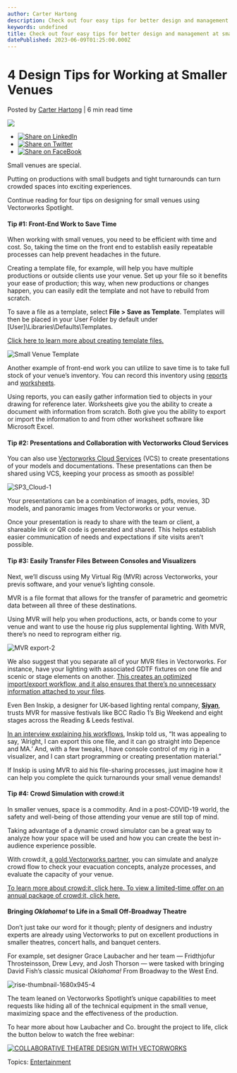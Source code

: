 ```yaml
---
author: Carter Hartong
description: Check out four easy tips for better design and management at small venues using Vectorworks Spotlight.
keywords: undefined
title: Check out four easy tips for better design and management at small venues using Vectorworks Spotlight. 
datePublished: 2023-06-09T01:25:00.000Z
---
```

  

# 4 Design Tips for Working at Smaller Venues

 Posted by [Carter Hartong](https://blog.vectorworks.net/author/carter-hartong) | 6 min read time 

![](https://blog.vectorworks.net/hubfs/Blog%20Images/230530_ENT%20Small%20Venue/blog-1440x800_Small%20Venue%20Hero.png) 

* [![Share on LinkedIn](https://2659751.fs1.hubspotusercontent-na1.net/hubfs/2659751/michaelDemo/share-LI.png)](http://www.linkedin.com/shareArticle?mini=true&url=https%3A%2F%2Fblog.vectorworks.net%2Fsmall-venue-no-problem-design-tips-in-vectorworks-spotlight)
* [![Share on Twitter](https://2659751.fs1.hubspotusercontent-na1.net/hubfs/2659751/michaelDemo/share-TW.png)](https://www.twitter.com/share?text=4%20Design%20Tips%20for%20Working%20at%20Smaller%20Venues&url=https%3A%2F%2Fblog.vectorworks.net%2Fsmall-venue-no-problem-design-tips-in-vectorworks-spotlight&via=PMGTweets)
* [![Share on FaceBook](https://2659751.fs1.hubspotusercontent-na1.net/hubfs/2659751/michaelDemo/share-FB.png)](https://www.facebook.com/sharer/sharer.php?u=https%3A%2F%2Fblog.vectorworks.net%2Fsmall-venue-no-problem-design-tips-in-vectorworks-spotlight)

Small venues are special.

Putting on productions with small budgets and tight turnarounds can turn crowded spaces into exciting experiences.

Continue reading for four tips on designing for small venues using Vectorworks Spotlight.

#### Tip #1: Front-End Work to Save Time

When working with small venues, you need to be efficient with time and cost. So, taking the time on the front end to establish easily repeatable processes can help prevent headaches in the future.

Creating a template file, for example, will help you have multiple productions or outside clients use your venue. Set up your file so it benefits your ease of production; this way, when new productions or changes happen, you can easily edit the template and not have to rebuild from scratch. 

To save a file as a template, select **File > Save as Template**. Templates will then be placed in your User Folder by default under \[User\]\\Libraries\\Defaults\\Templates.

[Click here to learn more about creating template files.](../../../net/vectorworks/blog/a-template-file-crash-course-vectorworks.html)

![Small Venue Template](https://blog.vectorworks.net/hs-fs/hubfs/Blog%20Images/230530_ENT%20Small%20Venue/Small%20Venue%20Template.png?width=1440&height=810&name=Small%20Venue%20Template.png)

Another example of front-end work you can utilize to save time is to take full stock of your venue’s inventory. You can record this inventory using [reports](https://app-help.vectorworks.net/2023/eng/VW2023%5FGuide/RecordsSchedules/Creating%20reports.htm?rhsearch=reports&rhhlterm=reports%20report) and [worksheets](https://app-help.vectorworks.net/2023/eng/VW2023%5FGuide/Worksheets/Creating%5Fworksheets.htm?rhhlterm=worksheets%20worksheet&rhsearch=worksheets).

Using reports, you can easily gather information tied to objects in your drawing for reference later. Worksheets give you the ability to create a document with information from scratch. Both give you the ability to export or import the information to and from other worksheet software like Microsoft Excel.

#### Tip #2: Presentations and Collaboration with Vectorworks Cloud Services

You can also use [Vectorworks Cloud Services](https://www.vectorworks.net/cloud-services) (VCS) to create presentations of your models and documentations. These presentations can then be shared using VCS, keeping your process as smooth as possible!

![SP3_Cloud-1](https://blog.vectorworks.net/hs-fs/hubfs/Blog%20Images/220412_%20Tutorial%20Series%20sP3/SP3_Cloud-1.png?width=1440&height=755&name=SP3_Cloud-1.png)

Your presentations can be a combination of images, pdfs, movies, 3D models, and panoramic images from Vectorworks or your venue.

Once your presentation is ready to share with the team or client, a shareable link or QR code is generated and shared. This helps establish easier communication of needs and expectations if site visits aren’t possible.

#### Tip #3: Easily Transfer Files Between Consoles and Visualizers

Next, we’ll discuss using My Virtual Rig (MVR) across Vectorworks, your previs software, and your venue’s lighting console.

MVR is a file format that allows for the transfer of parametric and geometric data between all three of these destinations.

Using MVR will help you when productions, acts, or bands come to your venue and want to use the house rig plus supplemental lighting. With MVR, there’s no need to reprogram either rig.

![MVR export-2](https://blog.vectorworks.net/hs-fs/hubfs/Blog%20Images/230530_ENT%20Small%20Venue/MVR%20export-2.png?width=1440&height=624&name=MVR%20export-2.png)

We also suggest that you separate all of your MVR files in Vectorworks. For instance, have your lighting with associated GDTF fixtures on one file and scenic or stage elements on another. [This creates an optimized import/export workflow, and it also ensures that there’s no unnecessary information attached to your files](../../../net/vectorworks/blog/getting-started-gdtf-mvr.html).

Even Ben Inskip, a designer for UK-based lighting rental company, [**Siyan**](https://siyan.co.uk/), trusts MVR for massive festivals like BCC Radio 1’s Big Weekend and eight stages across the Reading & Leeds festival.

[In an interview explaining his workflows](../../../net/vectorworks/blog/why-you-should-use-mvr-siyan-bbc-radio-festival.html), Inskip told us, “It was appealing to say, ‘Alright, I can export this one file, and it can go straight into Depence and MA.’ And, with a few tweaks, I have console control of my rig in a visualizer, and I can start programming or creating presentation material.”

If Inskip is using MVR to aid his file-sharing processes, just imagine how it can help you complete the quick turnarounds your small venue demands!

#### Tip #4: Crowd Simulation with crowd:it 

In smaller venues, space is a commodity. And in a post-COVID-19 world, the safety and well-being of those attending your venue are still top of mind.

Taking advantage of a dynamic crowd simulator can be a great way to analyze how your space will be used and how you can create the best in-audience experience possible.

With crowd:it, [a gold Vectorworks partner](https://www.vectorworks.net/community/partner-network/find-partner/crowdit-accurate), you can simulate and analyze crowd flow to check your evacuation concepts, analyze processes, and evaluate the capacity of your venue.

[To learn more about crowd:it, click here.](https://www.accu-rate.de/en/en-crowdit-x-vectorworks/)[ To view a limited-time offer on an annual package of crowd:it, click here.](https://customers.vectorworks.net/offers)

#### Bringing _Oklahoma!_  to Life in a Small Off-Broadway Theatre 

Don’t just take our word for it though; plenty of designers and industry experts are already using Vectorworks to put on excellent productions in smaller theatres, concert halls, and banquet centers.

For example, set designer Grace Laubacher and her team — Fridthjofur Throsteinsson, Drew Levy, and Josh Thorson — were tasked with bringing David Fish’s classic musical _Oklahoma!_ From Broadway to the West End.

![rise-thumbnail-1680x945-4](https://blog.vectorworks.net/hs-fs/hubfs/Blog%20Images/230503_May%20Webinars/rise-thumbnail-1680x945-4.png?width=1440&height=810&name=rise-thumbnail-1680x945-4.png)

The team leaned on Vectorworks Spotlight’s unique capabilities to meet requests like hiding all of the technical equipment in the small venue, maximizing space and the effectiveness of the production.

To hear more about how Laubacher and Co. brought the project to life, click the button below to watch the free webinar:

[![COLLABORATIVE THEATRE DESIGN WITH VECTORWORKS](https://no-cache.hubspot.com/cta/default/3018241/8b226cc3-269b-42ac-a3c2-b94606471974.png)](https://cta-redirect.hubspot.com/cta/redirect/3018241/8b226cc3-269b-42ac-a3c2-b94606471974) 

 Topics: [Entertainment](https://blog.vectorworks.net/topic/entertainment) 

  
